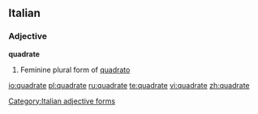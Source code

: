==Italian==

===Adjective===
'''quadrate''' {{f}}

# Feminine plural form of [[quadrato]]
[[Category:Italian adjective forms]]

[[io:quadrate]]
[[pl:quadrate]]
[[ru:quadrate]]
[[te:quadrate]]
[[vi:quadrate]]
[[zh:quadrate]]